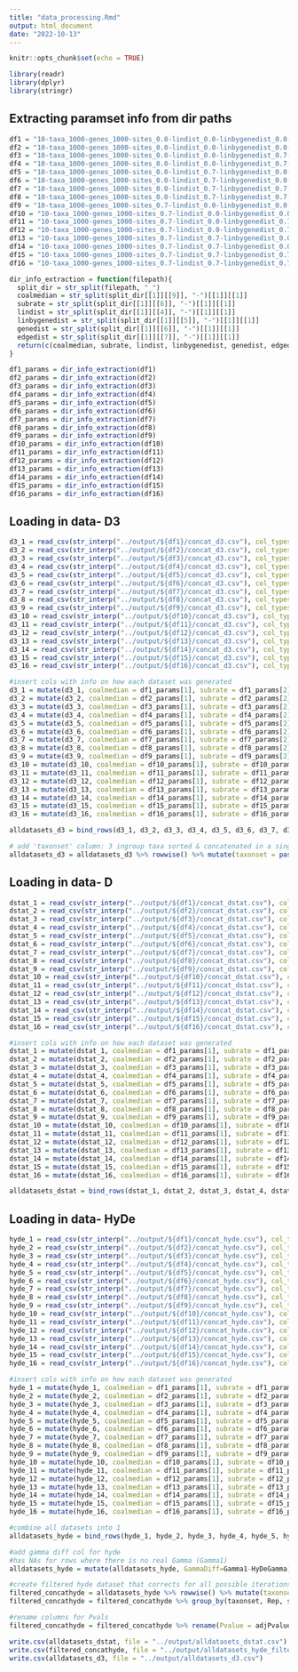 ```yaml
---
title: "data_processing.Rmd"
output: html_document
date: "2022-10-13"
---
```


```r
knitr::opts_chunk$set(echo = TRUE)
```

```r
library(readr)
library(dplyr)
library(stringr)
```

## Extracting paramset info from dir paths
```r
df1 = "10-taxa_1000-genes_1000-sites_0.0-lindist_0.0-linbygenedist_0.0-genedist_0.0-edgedist_0.03-subrate_1.0-coalmedian"
df2 = "10-taxa_1000-genes_1000-sites_0.0-lindist_0.0-linbygenedist_0.0-genedist_0.7-edgedist_0.03-subrate_1.0-coalmedian"
df3 = "10-taxa_1000-genes_1000-sites_0.0-lindist_0.0-linbygenedist_0.7-genedist_0.0-edgedist_0.03-subrate_1.0-coalmedian"
df4 = "10-taxa_1000-genes_1000-sites_0.0-lindist_0.0-linbygenedist_0.7-genedist_0.7-edgedist_0.03-subrate_1.0-coalmedian"
df5 = "10-taxa_1000-genes_1000-sites_0.0-lindist_0.7-linbygenedist_0.0-genedist_0.0-edgedist_0.03-subrate_1.0-coalmedian"
df6 = "10-taxa_1000-genes_1000-sites_0.0-lindist_0.7-linbygenedist_0.0-genedist_0.7-edgedist_0.03-subrate_1.0-coalmedian"
df7 = "10-taxa_1000-genes_1000-sites_0.0-lindist_0.7-linbygenedist_0.7-genedist_0.0-edgedist_0.03-subrate_1.0-coalmedian"
df8 = "10-taxa_1000-genes_1000-sites_0.0-lindist_0.7-linbygenedist_0.7-genedist_0.7-edgedist_0.03-subrate_1.0-coalmedian"
df9 = "10-taxa_1000-genes_1000-sites_0.7-lindist_0.0-linbygenedist_0.0-genedist_0.0-edgedist_0.03-subrate_1.0-coalmedian"
df10 = "10-taxa_1000-genes_1000-sites_0.7-lindist_0.0-linbygenedist_0.0-genedist_0.7-edgedist_0.03-subrate_1.0-coalmedian"
df11 = "10-taxa_1000-genes_1000-sites_0.7-lindist_0.0-linbygenedist_0.7-genedist_0.0-edgedist_0.03-subrate_1.0-coalmedian"
df12 = "10-taxa_1000-genes_1000-sites_0.7-lindist_0.0-linbygenedist_0.7-genedist_0.7-edgedist_0.03-subrate_1.0-coalmedian"
df13 = "10-taxa_1000-genes_1000-sites_0.7-lindist_0.7-linbygenedist_0.0-genedist_0.0-edgedist_0.03-subrate_1.0-coalmedian"
df14 = "10-taxa_1000-genes_1000-sites_0.7-lindist_0.7-linbygenedist_0.0-genedist_0.7-edgedist_0.03-subrate_1.0-coalmedian"
df15 = "10-taxa_1000-genes_1000-sites_0.7-lindist_0.7-linbygenedist_0.7-genedist_0.0-edgedist_0.03-subrate_1.0-coalmedian"
df16 = "10-taxa_1000-genes_1000-sites_0.7-lindist_0.7-linbygenedist_0.7-genedist_0.7-edgedist_0.03-subrate_1.0-coalmedian"

dir_info_extraction = function(filepath){
  split_dir = str_split(filepath, "_")
  coalmedian = str_split(split_dir[[1]][[9]], "-")[[1]][[1]]
  subrate = str_split(split_dir[[1]][[8]], "-")[[1]][[1]]
  lindist = str_split(split_dir[[1]][[4]], "-")[[1]][[1]]
  linbygenedist = str_split(split_dir[[1]][[5]], "-")[[1]][[1]]
  genedist = str_split(split_dir[[1]][[6]], "-")[[1]][[1]]
  edgedist = str_split(split_dir[[1]][[7]], "-")[[1]][[1]]
  return(c(coalmedian, subrate, lindist, linbygenedist, genedist, edgedist))
}

df1_params = dir_info_extraction(df1)
df2_params = dir_info_extraction(df2)
df3_params = dir_info_extraction(df3)
df4_params = dir_info_extraction(df4)
df5_params = dir_info_extraction(df5)
df6_params = dir_info_extraction(df6)
df7_params = dir_info_extraction(df7)
df8_params = dir_info_extraction(df8)
df9_params = dir_info_extraction(df9)
df10_params = dir_info_extraction(df10)
df11_params = dir_info_extraction(df11)
df12_params = dir_info_extraction(df12)
df13_params = dir_info_extraction(df13)
df14_params = dir_info_extraction(df14)
df15_params = dir_info_extraction(df15)
df16_params = dir_info_extraction(df16)
```

## Loading in data- D3
```r
d3_1 = read_csv(str_interp("../output/${df1}/concat_d3.csv"), col_types = cols(Rep = col_integer()))
d3_2 = read_csv(str_interp("../output/${df2}/concat_d3.csv"), col_types = cols(Rep = col_integer()))
d3_3 = read_csv(str_interp("../output/${df3}/concat_d3.csv"), col_types = cols(Rep = col_integer()))
d3_4 = read_csv(str_interp("../output/${df4}/concat_d3.csv"), col_types = cols(Rep = col_integer()))
d3_5 = read_csv(str_interp("../output/${df5}/concat_d3.csv"), col_types = cols(Rep = col_integer()))
d3_6 = read_csv(str_interp("../output/${df6}/concat_d3.csv"), col_types = cols(Rep = col_integer()))
d3_7 = read_csv(str_interp("../output/${df7}/concat_d3.csv"), col_types = cols(Rep = col_integer()))
d3_8 = read_csv(str_interp("../output/${df8}/concat_d3.csv"), col_types = cols(Rep = col_integer()))
d3_9 = read_csv(str_interp("../output/${df9}/concat_d3.csv"), col_types = cols(Rep = col_integer()))
d3_10 = read_csv(str_interp("../output/${df10}/concat_d3.csv"), col_types = cols(Rep = col_integer()))
d3_11 = read_csv(str_interp("../output/${df11}/concat_d3.csv"), col_types = cols(Rep = col_integer()))
d3_12 = read_csv(str_interp("../output/${df12}/concat_d3.csv"), col_types = cols(Rep = col_integer()))
d3_13 = read_csv(str_interp("../output/${df13}/concat_d3.csv"), col_types = cols(Rep = col_integer()))
d3_14 = read_csv(str_interp("../output/${df14}/concat_d3.csv"), col_types = cols(Rep = col_integer()))
d3_15 = read_csv(str_interp("../output/${df15}/concat_d3.csv"), col_types = cols(Rep = col_integer()))
d3_16 = read_csv(str_interp("../output/${df16}/concat_d3.csv"), col_types = cols(Rep = col_integer()))

#insert cols with info on how each dataset was generated
d3_1 = mutate(d3_1, coalmedian = df1_params[1], subrate = df1_params[2], lindist = df1_params[3], linbygenedist = df1_params[4], genedist = df1_params[5], edgedist = df1_params[6], simid= 1)
d3_2 = mutate(d3_2, coalmedian = df2_params[1], subrate = df2_params[2], lindist = df2_params[3], linbygenedist = df2_params[4], genedist = df2_params[5], edgedist = df2_params[6], simid= 2)
d3_3 = mutate(d3_3, coalmedian = df3_params[1], subrate = df3_params[2], lindist = df3_params[3], linbygenedist = df3_params[4], genedist = df3_params[5], edgedist = df3_params[6], simid= 3)
d3_4 = mutate(d3_4, coalmedian = df4_params[1], subrate = df4_params[2], lindist = df4_params[3], linbygenedist = df4_params[4], genedist = df4_params[5], edgedist = df4_params[6], simid= 4)
d3_5 = mutate(d3_5, coalmedian = df5_params[1], subrate = df5_params[2], lindist = df5_params[3], linbygenedist = df5_params[4], genedist = df5_params[5], edgedist = df5_params[6], simid= 5)
d3_6 = mutate(d3_6, coalmedian = df6_params[1], subrate = df6_params[2], lindist = df6_params[3], linbygenedist = df6_params[4], genedist = df6_params[5], edgedist = df6_params[6], simid= 6)
d3_7 = mutate(d3_7, coalmedian = df7_params[1], subrate = df7_params[2], lindist = df7_params[3], linbygenedist = df7_params[4], genedist = df7_params[5], edgedist = df7_params[6], simid= 7)
d3_8 = mutate(d3_8, coalmedian = df8_params[1], subrate = df8_params[2], lindist = df8_params[3], linbygenedist = df8_params[4], genedist = df8_params[5], edgedist = df8_params[6], simid= 8)
d3_9 = mutate(d3_9, coalmedian = df9_params[1], subrate = df9_params[2], lindist = df9_params[3], linbygenedist = df9_params[4], genedist = df9_params[5], edgedist = df9_params[6], simid= 9)
d3_10 = mutate(d3_10, coalmedian = df10_params[1], subrate = df10_params[2], lindist = df10_params[3], linbygenedist = df10_params[4], genedist = df10_params[5], edgedist = df10_params[6], simid= 10)
d3_11 = mutate(d3_11, coalmedian = df11_params[1], subrate = df11_params[2], lindist = df11_params[3], linbygenedist = df11_params[4], genedist = df11_params[5], edgedist = df11_params[6], simid= 11)
d3_12 = mutate(d3_12, coalmedian = df12_params[1], subrate = df12_params[2], lindist = df12_params[3], linbygenedist = df12_params[4], genedist = df12_params[5], edgedist = df12_params[6], simid= 12)
d3_13 = mutate(d3_13, coalmedian = df13_params[1], subrate = df13_params[2], lindist = df13_params[3], linbygenedist = df13_params[4], genedist = df13_params[5], edgedist = df13_params[6], simid= 13)
d3_14 = mutate(d3_14, coalmedian = df14_params[1], subrate = df14_params[2], lindist = df14_params[3], linbygenedist = df14_params[4], genedist = df14_params[5], edgedist = df14_params[6], simid= 14)
d3_15 = mutate(d3_15, coalmedian = df15_params[1], subrate = df15_params[2], lindist = df15_params[3], linbygenedist = df15_params[4], genedist = df15_params[5], edgedist = df15_params[6], simid= 15)
d3_16 = mutate(d3_16, coalmedian = df16_params[1], subrate = df16_params[2], lindist = df16_params[3], linbygenedist = df16_params[4], genedist = df16_params[5], edgedist = df16_params[6], simid= 16)

alldatasets_d3 = bind_rows(d3_1, d3_2, d3_3, d3_4, d3_5, d3_6, d3_7, d3_8, d3_9, d3_10, d3_11, d3_12, d3_13, d3_14, d3_15, d3_16)

# add 'taxonset' column: 3 ingroup taxa sorted & concatenated in a single string (same as for HyDe)
alldatasets_d3 = alldatasets_d3 %>% rowwise() %>% mutate(taxonset = paste(sort(c(taxa2, taxa3, taxa4)), collapse=","))
```

## Loading in data- D
```r
dstat_1 = read_csv(str_interp("../output/${df1}/concat_dstat.csv"), col_types = cols(Rep = col_integer()))
dstat_2 = read_csv(str_interp("../output/${df2}/concat_dstat.csv"), col_types = cols(Rep = col_integer()))
dstat_3 = read_csv(str_interp("../output/${df3}/concat_dstat.csv"), col_types = cols(Rep = col_integer()))
dstat_4 = read_csv(str_interp("../output/${df4}/concat_dstat.csv"), col_types = cols(Rep = col_integer()))
dstat_5 = read_csv(str_interp("../output/${df5}/concat_dstat.csv"), col_types = cols(Rep = col_integer()))
dstat_6 = read_csv(str_interp("../output/${df6}/concat_dstat.csv"), col_types = cols(Rep = col_integer()))
dstat_7 = read_csv(str_interp("../output/${df7}/concat_dstat.csv"), col_types = cols(Rep = col_integer()))
dstat_8 = read_csv(str_interp("../output/${df8}/concat_dstat.csv"), col_types = cols(Rep = col_integer()))
dstat_9 = read_csv(str_interp("../output/${df9}/concat_dstat.csv"), col_types = cols(Rep = col_integer()))
dstat_10 = read_csv(str_interp("../output/${df10}/concat_dstat.csv"), col_types = cols(Rep = col_integer()))
dstat_11 = read_csv(str_interp("../output/${df11}/concat_dstat.csv"), col_types = cols(Rep = col_integer()))
dstat_12 = read_csv(str_interp("../output/${df12}/concat_dstat.csv"), col_types = cols(Rep = col_integer()))
dstat_13 = read_csv(str_interp("../output/${df13}/concat_dstat.csv"), col_types = cols(Rep = col_integer()))
dstat_14 = read_csv(str_interp("../output/${df14}/concat_dstat.csv"), col_types = cols(Rep = col_integer()))
dstat_15 = read_csv(str_interp("../output/${df15}/concat_dstat.csv"), col_types = cols(Rep = col_integer()))
dstat_16 = read_csv(str_interp("../output/${df16}/concat_dstat.csv"), col_types = cols(Rep = col_integer()))

#insert cols with info on how each dataset was generated
dstat_1 = mutate(dstat_1, coalmedian = df1_params[1], subrate = df1_params[2], lindist = df1_params[3], linbygenedist = df1_params[4], genedist = df1_params[5], edgedist = df1_params[6], simid= 1)
dstat_2 = mutate(dstat_2, coalmedian = df2_params[1], subrate = df2_params[2], lindist = df2_params[3], linbygenedist = df2_params[4], genedist = df2_params[5], edgedist = df2_params[6], simid= 2)
dstat_3 = mutate(dstat_3, coalmedian = df3_params[1], subrate = df3_params[2], lindist = df3_params[3], linbygenedist = df3_params[4], genedist = df3_params[5], edgedist = df3_params[6], simid= 3)
dstat_4 = mutate(dstat_4, coalmedian = df4_params[1], subrate = df4_params[2], lindist = df4_params[3], linbygenedist = df4_params[4], genedist = df4_params[5], edgedist = df4_params[6], simid= 4)
dstat_5 = mutate(dstat_5, coalmedian = df5_params[1], subrate = df5_params[2], lindist = df5_params[3], linbygenedist = df5_params[4], genedist = df5_params[5], edgedist = df5_params[6], simid= 5)
dstat_6 = mutate(dstat_6, coalmedian = df6_params[1], subrate = df6_params[2], lindist = df6_params[3], linbygenedist = df6_params[4], genedist = df6_params[5], edgedist = df6_params[6], simid= 6)
dstat_7 = mutate(dstat_7, coalmedian = df7_params[1], subrate = df7_params[2], lindist = df7_params[3], linbygenedist = df7_params[4], genedist = df7_params[5], edgedist = df7_params[6], simid= 7)
dstat_8 = mutate(dstat_8, coalmedian = df8_params[1], subrate = df8_params[2], lindist = df8_params[3], linbygenedist = df8_params[4], genedist = df8_params[5], edgedist = df8_params[6], simid= 8)
dstat_9 = mutate(dstat_9, coalmedian = df9_params[1], subrate = df9_params[2], lindist = df9_params[3], linbygenedist = df9_params[4], genedist = df9_params[5], edgedist = df9_params[6], simid= 9)
dstat_10 = mutate(dstat_10, coalmedian = df10_params[1], subrate = df10_params[2], lindist = df10_params[3], linbygenedist = df10_params[4], genedist = df10_params[5], edgedist = df10_params[6], simid= 10)
dstat_11 = mutate(dstat_11, coalmedian = df11_params[1], subrate = df11_params[2], lindist = df11_params[3], linbygenedist = df11_params[4], genedist = df11_params[5], edgedist = df11_params[6], simid= 11)
dstat_12 = mutate(dstat_12, coalmedian = df12_params[1], subrate = df12_params[2], lindist = df12_params[3], linbygenedist = df12_params[4], genedist = df12_params[5], edgedist = df12_params[6], simid= 12)
dstat_13 = mutate(dstat_13, coalmedian = df13_params[1], subrate = df13_params[2], lindist = df13_params[3], linbygenedist = df13_params[4], genedist = df13_params[5], edgedist = df13_params[6], simid= 13)
dstat_14 = mutate(dstat_14, coalmedian = df14_params[1], subrate = df14_params[2], lindist = df14_params[3], linbygenedist = df14_params[4], genedist = df14_params[5], edgedist = df14_params[6], simid= 14)
dstat_15 = mutate(dstat_15, coalmedian = df15_params[1], subrate = df15_params[2], lindist = df15_params[3], linbygenedist = df15_params[4], genedist = df15_params[5], edgedist = df15_params[6], simid= 15)
dstat_16 = mutate(dstat_16, coalmedian = df16_params[1], subrate = df16_params[2], lindist = df16_params[3], linbygenedist = df16_params[4], genedist = df16_params[5], edgedist = df16_params[6], simid= 16)

alldatasets_dstat = bind_rows(dstat_1, dstat_2, dstat_3, dstat_4, dstat_5, dstat_6, dstat_7, dstat_8, dstat_9, dstat_10, dstat_11, dstat_12, dstat_13, dstat_14, dstat_15, dstat_16)
```

## Loading in data- HyDe
```r
hyde_1 = read_csv(str_interp("../output/${df1}/concat_hyde.csv"), col_types = cols(Rep = col_integer()))
hyde_2 = read_csv(str_interp("../output/${df2}/concat_hyde.csv"), col_types = cols(Rep = col_integer()))
hyde_3 = read_csv(str_interp("../output/${df3}/concat_hyde.csv"), col_types = cols(Rep = col_integer()))
hyde_4 = read_csv(str_interp("../output/${df4}/concat_hyde.csv"), col_types = cols(Rep = col_integer()))
hyde_5 = read_csv(str_interp("../output/${df5}/concat_hyde.csv"), col_types = cols(Rep = col_integer()))
hyde_6 = read_csv(str_interp("../output/${df6}/concat_hyde.csv"), col_types = cols(Rep = col_integer()))
hyde_7 = read_csv(str_interp("../output/${df7}/concat_hyde.csv"), col_types = cols(Rep = col_integer()))
hyde_8 = read_csv(str_interp("../output/${df8}/concat_hyde.csv"), col_types = cols(Rep = col_integer()))
hyde_9 = read_csv(str_interp("../output/${df9}/concat_hyde.csv"), col_types = cols(Rep = col_integer()))
hyde_10 = read_csv(str_interp("../output/${df10}/concat_hyde.csv"), col_types = cols(Rep = col_integer()))
hyde_11 = read_csv(str_interp("../output/${df11}/concat_hyde.csv"), col_types = cols(Rep = col_integer()))
hyde_12 = read_csv(str_interp("../output/${df12}/concat_hyde.csv"), col_types = cols(Rep = col_integer()))
hyde_13 = read_csv(str_interp("../output/${df13}/concat_hyde.csv"), col_types = cols(Rep = col_integer()))
hyde_14 = read_csv(str_interp("../output/${df14}/concat_hyde.csv"), col_types = cols(Rep = col_integer()))
hyde_15 = read_csv(str_interp("../output/${df15}/concat_hyde.csv"), col_types = cols(Rep = col_integer()))
hyde_16 = read_csv(str_interp("../output/${df16}/concat_hyde.csv"), col_types = cols(Rep = col_integer()))

#insert cols with info on how each dataset was generated
hyde_1 = mutate(hyde_1, coalmedian = df1_params[1], subrate = df1_params[2], lindist = df1_params[3], linbygenedist = df1_params[4], genedist = df1_params[5], edgedist = df1_params[6], simid= 1)
hyde_2 = mutate(hyde_2, coalmedian = df2_params[1], subrate = df2_params[2], lindist = df2_params[3], linbygenedist = df2_params[4], genedist = df2_params[5], edgedist = df2_params[6], simid= 2)
hyde_3 = mutate(hyde_3, coalmedian = df3_params[1], subrate = df3_params[2], lindist = df3_params[3], linbygenedist = df3_params[4], genedist = df3_params[5], edgedist = df3_params[6], simid= 3)
hyde_4 = mutate(hyde_4, coalmedian = df4_params[1], subrate = df4_params[2], lindist = df4_params[3], linbygenedist = df4_params[4], genedist = df4_params[5], edgedist = df4_params[6], simid= 4)
hyde_5 = mutate(hyde_5, coalmedian = df5_params[1], subrate = df5_params[2], lindist = df5_params[3], linbygenedist = df5_params[4], genedist = df5_params[5], edgedist = df5_params[6], simid= 5)
hyde_6 = mutate(hyde_6, coalmedian = df6_params[1], subrate = df6_params[2], lindist = df6_params[3], linbygenedist = df6_params[4], genedist = df6_params[5], edgedist = df6_params[6], simid= 6)
hyde_7 = mutate(hyde_7, coalmedian = df7_params[1], subrate = df7_params[2], lindist = df7_params[3], linbygenedist = df7_params[4], genedist = df7_params[5], edgedist = df7_params[6], simid= 7)
hyde_8 = mutate(hyde_8, coalmedian = df8_params[1], subrate = df8_params[2], lindist = df8_params[3], linbygenedist = df8_params[4], genedist = df8_params[5], edgedist = df8_params[6], simid= 8)
hyde_9 = mutate(hyde_9, coalmedian = df9_params[1], subrate = df9_params[2], lindist = df9_params[3], linbygenedist = df9_params[4], genedist = df9_params[5], edgedist = df9_params[6], simid= 9)
hyde_10 = mutate(hyde_10, coalmedian = df10_params[1], subrate = df10_params[2], lindist = df10_params[3], linbygenedist = df10_params[4], genedist = df10_params[5], edgedist = df10_params[6], simid= 10)
hyde_11 = mutate(hyde_11, coalmedian = df11_params[1], subrate = df11_params[2], lindist = df11_params[3], linbygenedist = df11_params[4], genedist = df11_params[5], edgedist = df11_params[6], simid= 11)
hyde_12 = mutate(hyde_12, coalmedian = df12_params[1], subrate = df12_params[2], lindist = df12_params[3], linbygenedist = df12_params[4], genedist = df12_params[5], edgedist = df12_params[6], simid= 12)
hyde_13 = mutate(hyde_13, coalmedian = df13_params[1], subrate = df13_params[2], lindist = df13_params[3], linbygenedist = df13_params[4], genedist = df13_params[5], edgedist = df13_params[6], simid= 13)
hyde_14 = mutate(hyde_14, coalmedian = df14_params[1], subrate = df14_params[2], lindist = df14_params[3], linbygenedist = df14_params[4], genedist = df14_params[5], edgedist = df14_params[6], simid= 14)
hyde_15 = mutate(hyde_15, coalmedian = df15_params[1], subrate = df15_params[2], lindist = df15_params[3], linbygenedist = df15_params[4], genedist = df15_params[5], edgedist = df15_params[6], simid= 15)
hyde_16 = mutate(hyde_16, coalmedian = df16_params[1], subrate = df16_params[2], lindist = df16_params[3], linbygenedist = df16_params[4], genedist = df16_params[5], edgedist = df16_params[6], simid= 16)

#combine all datasets into 1
alldatasets_hyde = bind_rows(hyde_1, hyde_2, hyde_3, hyde_4, hyde_5, hyde_6, hyde_7, hyde_8, hyde_9, hyde_10, hyde_11, hyde_12, hyde_13, hyde_14, hyde_15, hyde_16)

#add gamma diff col for hyde
#has NAs for rows where there is no real Gamma (Gamma1)
alldatasets_hyde = mutate(alldatasets_hyde, GammaDiff=Gamma1-HyDeGamma)

#create filtered hyde dataset that corrects for all possible iterations of a triplet and gives an adjusted pval col w Bonferroni correction
filtered_concathyde = alldatasets_hyde %>% rowwise() %>% mutate(taxonset = paste(sort(c(P1, Hybrid, P2)), collapse=","))
filtered_concathyde = filtered_concathyde %>% group_by(taxonset, Rep, simid) %>% arrange(Pvalue) %>% slice(1) %>% mutate(adjPvalue = min(3*Pvalue,1))

#rename columns for Pvals
filtered_concathyde = filtered_concathyde %>% rename(Pvalue = adjPvalue, origPvalue = Pvalue)
```


```r
write.csv(alldatasets_dstat, file = "../output/alldatasets_dstat.csv")
write.csv(filtered_concathyde, file = "../output/alldatasets_hyde_filtered.csv")
write.csv(alldatasets_d3, file = "../output/alldatasets_d3.csv")
```
